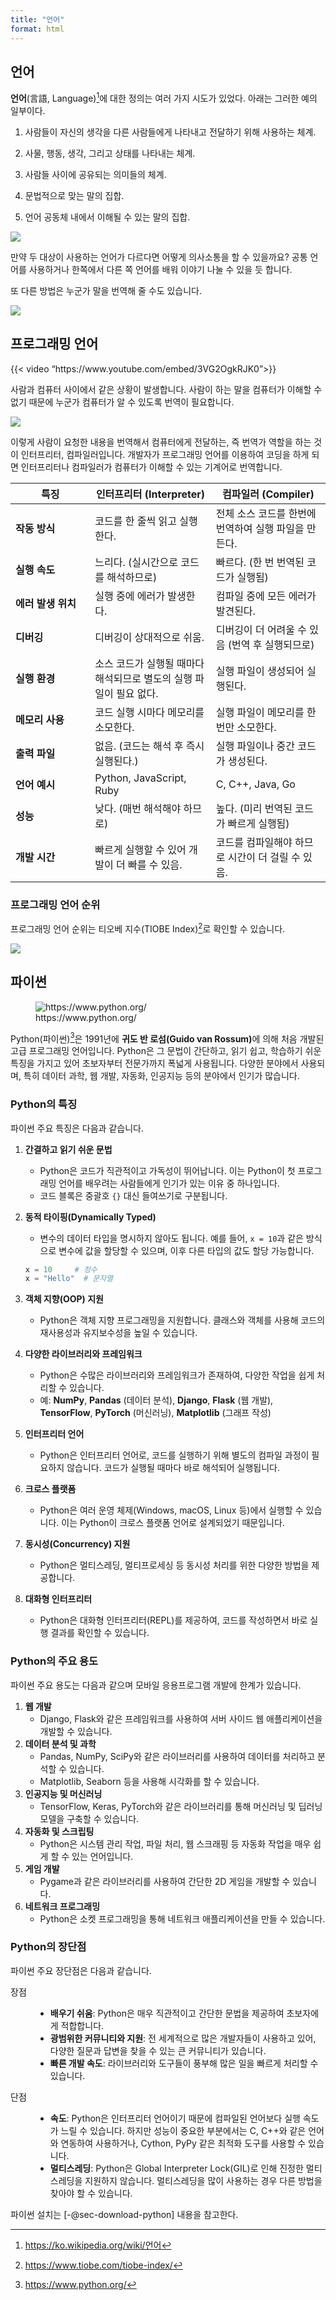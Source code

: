 ```yaml
---
title: "언어"
format: html
---
```


## 언어

**언어**(言語, Language)[^00_language-1]에 대한 정의는 여러 가지 시도가 있었다. 아래는 그러한 예의 일부이다.

[^00_language-1]: [https://ko.wikipedia.org/wiki/언어](https://ko.wikipedia.org/wiki/언어){target="_blank"}

1.  사람들이 자신의 생각을 다른 사람들에게 나타내고 전달하기 위해 사용하는 체계.

2.  사물, 행동, 생각, 그리고 상태를 나타내는 체계.

3.  사람들 사이에 공유되는 의미들의 체계.

4.  문법적으로 맞는 말의 집합.

5.  언어 공동체 내에서 이해될 수 있는 말의 집합.

![](images/language.png)

만약 두 대상이 사용하는 언어가 다르다면 어떻게 의사소통을 할 수 있을까요? 공통 언어를 사용하거나 한쪽에서 다른 쪽 언어를 배워 이야기 나눌 수 있을 듯 합니다.

또 다른 방법은 누군가 말을 번역해 줄 수도 있습니다.

![](images/translator.png)

## 프로그래밍 언어

{{< video "https://www.youtube.com/embed/3VG2OgkRJK0">}}

사람과 컴퓨터 사이에서 같은 상황이 발생합니다. 사람이 하는 말을 컴퓨터가 이해할 수 없기 때문에 누군가 컴퓨터가 알 수 있도록 번역이 필요합니다.

![](images/interpreter.png)

이렇게 사람이 요청한 내용을 번역해서 컴퓨터에게 전달하는, 즉 번역가 역할을 하는 것이 인터프리터, 컴파일러입니다. 개발자가 프로그래밍 언어를 이용하여 코딩을 하게 되면 인터프리터나 컴파일러가 컴퓨터가 이해할 수 있는 기계어로 번역합니다.

::: {.callout-tip icon="false" title="인터프리터와 컴파일러 비교"}
| **특징** | **인터프리터 (Interpreter)** | **컴파일러 (Compiler)** |
|------------------|----------------------------|--------------------------|
| **작동 방식** | 코드를 한 줄씩 읽고 실행한다. | 전체 소스 코드를 한번에 번역하여 실행 파일을 만든다. |
| **실행 속도** | 느리다. (실시간으로 코드를 해석하므로) | 빠르다. (한 번 번역된 코드가 실행됨) |
| **에러 발생 위치** | 실행 중에 에러가 발생한다. | 컴파일 중에 모든 에러가 발견된다. |
| **디버깅** | 디버깅이 상대적으로 쉬움. | 디버깅이 더 어려울 수 있음 (번역 후 실행되므로) |
| **실행 환경** | 소스 코드가 실행될 때마다 해석되므로 별도의 실행 파일이 필요 없다. | 실행 파일이 생성되어 실행된다. |
| **메모리 사용** | 코드 실행 시마다 메모리를 소모한다. | 실행 파일이 메모리를 한번만 소모한다. |
| **출력 파일** | 없음. (코드는 해석 후 즉시 실행된다.) | 실행 파일이나 중간 코드가 생성된다. |
| **언어 예시** | Python, JavaScript, Ruby | C, C++, Java, Go |
| **성능** | 낮다. (매번 해석해야 하므로) | 높다. (미리 번역된 코드가 빠르게 실행됨) |
| **개발 시간** | 빠르게 실행할 수 있어 개발이 더 빠를 수 있음. | 코드를 컴파일해야 하므로 시간이 더 걸릴 수 있음. |
:::

### 프로그래밍 언어 순위

프로그래밍 언어 순위는 티오베 지수(TIOBE Index)[^00_language-2]로 확인할 수 있습니다.

[^00_language-2]: [https://www.tiobe.com/tiobe-index/](https://www.tiobe.com/tiobe-index/){target="_blank"}

![](images/tiobe.png)

## 파이썬

![https://www.python.org/](https://www.python.org/static/img/python-logo.png)

Python(파이썬)[^00_language-3]은 1991년에 **귀도 반 로섬(Guido van Rossum)**에 의해 처음 개발된 고급 프로그래밍 언어입니다. Python은 그 문법이 간단하고, 읽기 쉽고, 학습하기 쉬운 특징을 가지고 있어 초보자부터 전문가까지 폭넓게 사용됩니다. 다양한 분야에서 사용되며, 특히 데이터 과학, 웹 개발, 자동화, 인공지능 등의 분야에서 인기가 많습니다.

[^00_language-3]: [https://www.python.org/](https://www.python.org/){target="_blank"}

### Python의 특징

파이썬 주요 특징은 다음과 같습니다.

1.  **간결하고 읽기 쉬운 문법**

    -   Python은 코드가 직관적이고 가독성이 뛰어납니다. 이는 Python이 첫 프로그래밍 언어를 배우려는 사람들에게 인기가 있는 이유 중 하나입니다.
    -   코드 블록은 중괄호 `{}` 대신 들여쓰기로 구분됩니다.

2.  **동적 타이핑(Dynamically Typed)**

    -   변수의 데이터 타입을 명시하지 않아도 됩니다. 예를 들어, `x = 10`과 같은 방식으로 변수에 값을 할당할 수 있으며, 이후 다른 타입의 값도 할당 가능합니다.

    ``` python
    x = 10     # 정수
    x = "Hello"  # 문자열
    ```

3.  **객체 지향(OOP) 지원**

    -   Python은 객체 지향 프로그래밍을 지원합니다. 클래스와 객체를 사용해 코드의 재사용성과 유지보수성을 높일 수 있습니다.

4.  **다양한 라이브러리와 프레임워크**

    -   Python은 수많은 라이브러리와 프레임워크가 존재하여, 다양한 작업을 쉽게 처리할 수 있습니다.
    -   예: **NumPy**, **Pandas** (데이터 분석), **Django**, **Flask** (웹 개발), **TensorFlow**, **PyTorch** (머신러닝), **Matplotlib** (그래프 작성)

5.  **인터프리터 언어**

    -   Python은 인터프리터 언어로, 코드를 실행하기 위해 별도의 컴파일 과정이 필요하지 않습니다. 코드가 실행될 때마다 바로 해석되어 실행됩니다.

6.  **크로스 플랫폼**

    -   Python은 여러 운영 체제(Windows, macOS, Linux 등)에서 실행할 수 있습니다. 이는 Python이 크로스 플랫폼 언어로 설계되었기 때문입니다.

7.  **동시성(Concurrency) 지원**

    -   Python은 멀티스레딩, 멀티프로세싱 등 동시성 처리를 위한 다양한 방법을 제공합니다.

8.  **대화형 인터프리터**

    -   Python은 대화형 인터프리터(REPL)를 제공하여, 코드를 작성하면서 바로 실행 결과를 확인할 수 있습니다.

### Python의 주요 용도

파이썬 주요 용도는 다음과 같으며 모바일 응용프로그램 개발에 한계가 있습니다.

1.  **웹 개발**
    -   Django, Flask와 같은 프레임워크를 사용하여 서버 사이드 웹 애플리케이션을 개발할 수 있습니다.
2.  **데이터 분석 및 과학**
    -   Pandas, NumPy, SciPy와 같은 라이브러리를 사용하여 데이터를 처리하고 분석할 수 있습니다.
    -   Matplotlib, Seaborn 등을 사용해 시각화를 할 수 있습니다.
3.  **인공지능 및 머신러닝**
    -   TensorFlow, Keras, PyTorch와 같은 라이브러리를 통해 머신러닝 및 딥러닝 모델을 구축할 수 있습니다.
4.  **자동화 및 스크립팅**
    -   Python은 시스템 관리 작업, 파일 처리, 웹 스크래핑 등 자동화 작업을 매우 쉽게 할 수 있는 언어입니다.
5.  **게임 개발**
    -   Pygame과 같은 라이브러리를 사용하여 간단한 2D 게임을 개발할 수 있습니다.
6.  **네트워크 프로그래밍**
    -   Python은 소켓 프로그래밍을 통해 네트워크 애플리케이션을 만들 수 있습니다.

### Python의 장단점

파이썬 주요 장단점은 다음과 같습니다.

장점

:   -   **배우기 쉬움**: Python은 매우 직관적이고 간단한 문법을 제공하여 초보자에게 적합합니다.
    -   **광범위한 커뮤니티와 지원**: 전 세계적으로 많은 개발자들이 사용하고 있어, 다양한 질문과 답변을 찾을 수 있는 큰 커뮤니티가 있습니다.
    -   **빠른 개발 속도**: 라이브러리와 도구들이 풍부해 많은 일을 빠르게 처리할 수 있습니다.

단점

:   -   **속도**: Python은 인터프리터 언어이기 때문에 컴파일된 언어보다 실행 속도가 느릴 수 있습니다. 하지만 성능이 중요한 부분에서는 C, C++와 같은 언어와 연동하여 사용하거나, Cython, PyPy 같은 최적화 도구를 사용할 수 있습니다.
    -   **멀티스레딩**: Python은 Global Interpreter Lock(GIL)로 인해 진정한 멀티스레딩을 지원하지 않습니다. 멀티스레딩을 많이 사용하는 경우 다른 방법을 찾아야 할 수 있습니다.

파이썬 설치는 [-@sec-download-python] 내용을 참고한다.
